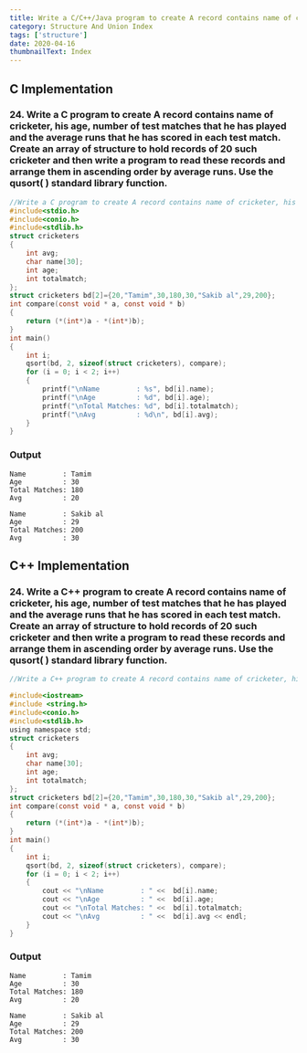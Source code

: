 ```yaml
---
title: Write a C/C++/Java program to create A record contains name of cricketer, his age, number of test matches that he has played and the average runs that he has scored in each test match. Create an array of structure to hold records of 20 such cricketer and then write a program to read these records and arrange them in ascending order by average runs. Use the qusort( ) standard library function.
category: Structure And Union Index
tags: ['structure']
date: 2020-04-16
thumbnailText: Index
---
```


## C Implementation
### 24. Write a C program to create A record contains name of cricketer, his age, number of test matches that he has played and the average runs that he has scored in each test match. Create an array of structure to hold records of 20 such cricketer and then write a program to read these records and arrange them in ascending order by average runs. Use the qusort( ) standard library function.
```c
//Write a C program to create A record contains name of cricketer, his age, number of test matches that he has played and the average runs that he has scored in each test match. Create an array of structure to hold records of 20 such cricketer and then write a program to read these records and arrange them in ascending order by average runs. Use the qusort( ) standard library function.
#include<stdio.h>
#include<conio.h>
#include<stdlib.h>
struct cricketers
{
    int avg;
    char name[30];
    int age;
    int totalmatch;
};
struct cricketers bd[2]={20,"Tamim",30,180,30,"Sakib al",29,200};
int compare(const void * a, const void * b)
{
    return (*(int*)a - *(int*)b);
}
int main()
{
    int i;
    qsort(bd, 2, sizeof(struct cricketers), compare);
    for (i = 0; i < 2; i++)
    {
        printf("\nName         : %s", bd[i].name);
        printf("\nAge          : %d", bd[i].age);
        printf("\nTotal Matches: %d", bd[i].totalmatch);
        printf("\nAvg          : %d\n", bd[i].avg);
    }
}
```
### Output
```
Name         : Tamim
Age          : 30
Total Matches: 180
Avg          : 20

Name         : Sakib al
Age          : 29
Total Matches: 200
Avg          : 30
```

## C++ Implementation
### 24. Write a C++ program to create A record contains name of cricketer, his age, number of test matches that he has played and the average runs that he has scored in each test match. Create an array of structure to hold records of 20 such cricketer and then write a program to read these records and arrange them in ascending order by average runs. Use the qusort( ) standard library function.
```c
//Write a C++ program to create A record contains name of cricketer, his age, number of test matches that he has played and the average runs that he has scored in each test match. Create an array of structure to hold records of 20 such cricketer and then write a program to read these records and arrange them in ascending order by average runs. Use the qusort( ) standard library function.

#include<iostream>
#include <string.h>
#include<conio.h>
#include<stdlib.h>
using namespace std;
struct cricketers
{
    int avg;
    char name[30];
    int age;
    int totalmatch;
};
struct cricketers bd[2]={20,"Tamim",30,180,30,"Sakib al",29,200};
int compare(const void * a, const void * b)
{
    return (*(int*)a - *(int*)b);
}
int main()
{
    int i;
    qsort(bd, 2, sizeof(struct cricketers), compare);
    for (i = 0; i < 2; i++)
    {
        cout << "\nName         : " <<  bd[i].name;
        cout << "\nAge          : " <<  bd[i].age;
        cout << "\nTotal Matches: " <<  bd[i].totalmatch;
        cout << "\nAvg          : " <<  bd[i].avg << endl;
    }
}
```
### Output
```
Name         : Tamim
Age          : 30
Total Matches: 180
Avg          : 20

Name         : Sakib al
Age          : 29
Total Matches: 200
Avg          : 30
```
